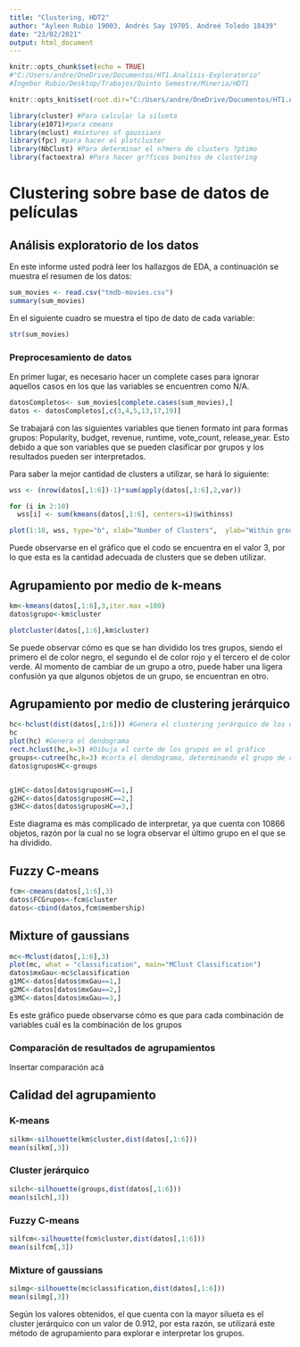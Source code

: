 ```yaml
---
title: "Clustering, HDT2"
author: "Ayleen Rubio 19003, Andrés Say 19705. Andreé Toledo 18439"
date: "23/02/2021"
output: html_document
---
```


```r
knitr::opts_chunk$set(echo = TRUE)
#"C:/Users/andre/OneDrive/Documentos/HT1.Analisis-Exploratorio"
#Ingebor Rubio/Desktop/Trabajos/Quinto Semestre/Mineria/HDT1

knitr::opts_knit$set(root.dir="C:/Users/andre/OneDrive/Documentos/HT1.Analisis-Exploratorio")

library(cluster) #Para calcular la silueta
library(e1071)#para cmeans
library(mclust) #mixtures of gaussians
library(fpc) #para hacer el plotcluster
library(NbClust) #Para determinar el n?mero de clusters ?ptimo
library(factoextra) #Para hacer gr?ficos bonitos de clustering

```

# Clustering sobre base de datos de películas  
## Análisis exploratorio de los datos
En este informe usted podrá leer los hallazgos de EDA, a continuación se muestra el resumen de los datos:

```r
sum_movies <- read.csv("tmdb-movies.csv")
summary(sum_movies)
```

En el siguiente cuadro se muestra el tipo de dato de cada variable:

```r
str(sum_movies)
```

### Preprocesamiento de datos  
En primer lugar, es necesario hacer un complete cases para ignorar aquellos casos en los que las variables se encuentren como N/A.

```r
datosCompletos<- sum_movies[complete.cases(sum_movies),]
datos <- datosCompletos[,c(3,4,5,13,17,19)]
```

Se trabajará con las siguientes variables que tienen formato int para formas grupos: Popularity, budget, revenue, runtime, vote_count, release_year. Esto debido a que son variables que se pueden clasificar por grupos y los resultados pueden ser interpretados.

Para saber la mejor cantidad de clusters a utilizar, se hará lo siguiente:
```r
wss <- (nrow(datos[,1:6])-1)*sum(apply(datos[,1:6],2,var))

for (i in 2:10) 
  wss[i] <- sum(kmeans(datos[,1:6], centers=i)$withinss)

plot(1:10, wss, type="b", xlab="Number of Clusters",  ylab="Within groups sum of squares")

```

Puede observarse en el gráfico que el codo se encuentra en el valor 3, por lo que esta es la cantidad adecuada de clusters que se deben utilizar.

## Agrupamiento por medio de k-means  
```r
km<-kmeans(datos[,1:6],3,iter.max =100)
datos$grupo<-km$cluster

plotcluster(datos[,1:6],km$cluster)

```
Se puede observar cómo es que se han dividido los tres grupos, siendo el primero el de color negro, el segundo el de color rojo y el tercero el de color verde. Al momento de cambiar de un grupo a otro, puede haber una ligera confusión ya que algunos objetos de un grupo, se encuentran en otro.

## Agrupamiento por medio de clustering jerárquico
```r
hc<-hclust(dist(datos[,1:6])) #Genera el clustering jerárquico de los datos
hc
plot(hc) #Genera el dendograma
rect.hclust(hc,k=3) #Dibuja el corte de los grupos en el gráfico
groups<-cutree(hc,k=3) #corta el dendograma, determinando el grupo de cada fila
datos$gruposHC<-groups


g1HC<-datos[datos$gruposHC==1,]
g2HC<-datos[datos$gruposHC==2,]
g3HC<-datos[datos$gruposHC==3,]

```
Este diagrama es más complicado de interpretar, ya que cuenta con 10866 objetos, razón por la cual no se logra observar el último grupo en el que se ha dividido.


## Fuzzy C-means
```r
fcm<-cmeans(datos[,1:6],3)
datos$FCGrupos<-fcm$cluster
datos<-cbind(datos,fcm$membership)
```

## Mixture of gaussians
```r
mc<-Mclust(datos[,1:6],3)
plot(mc, what = "classification", main="MClust Classification")
datos$mxGau<-mc$classification
g1MC<-datos[datos$mxGau==1,]
g2MC<-datos[datos$mxGau==2,]
g3MC<-datos[datos$mxGau==3,]
```
Es este gráfico puede observarse cómo es que para cada combinación de variables cuál es la combinación de los grupos


### Comparación de resultados de agrupamientos  
Insertar comparación acá

## Calidad del agrupamiento
### K-means
```r
silkm<-silhouette(km$cluster,dist(datos[,1:6]))
mean(silkm[,3])
```

### Cluster jerárquico
```r
silch<-silhouette(groups,dist(datos[,1:6]))
mean(silch[,3])

```

### Fuzzy C-means
```r
silfcm<-silhouette(fcm$cluster,dist(datos[,1:6]))
mean(silfcm[,3])
```

### Mixture of gaussians
```r
silmg<-silhouette(mc$classification,dist(datos[,1:6]))
mean(silmg[,3])
```

Según los valores obtenidos, el que cuenta con la mayor silueta es el cluster jerárquico con un valor de 0.912, por esta razón, se utilizará este método de agrupamiento para explorar e interpretar los grupos.



